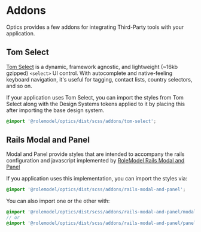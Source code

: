 
<Meta title="Overview/Addons" />

# Addons

Optics provides a few addons for integrating Third-Party tools with your application.

## Tom Select

[Tom Select](https://tom-select.js.org/) is a dynamic, framework agnostic, and lightweight (~16kb gzipped) `<select>` UI control. With autocomplete and native-feeling keyboard navigation, it's useful for tagging, contact lists, country selectors, and so on.

If your application uses Tom Select, you can import the styles from Tom Select along with the Design Systems tokens applied to it by placing this after importing the base design system.

```scss
@import '@rolemodel/optics/dist/scss/addons/tom-select';
```

## Rails Modal and Panel

Modal and Panel provide styles that are intended to accompany the rails configuration and javascript implemented by [RoleModel Rails Modal and Panel](https://github.com/RoleModel/rolemodel_rails/tree/master/lib/generators/rolemodel/modals)

If you application uses this implementation, you can import the styles via:

```scss
@import '@rolemodel/optics/dist/scss/addons/rails-modal-and-panel';
```

You can also import one or the other with:

```scss
@import '@rolemodel/optics/dist/scss/addons/rails-modal-and-panel/modal';
// or
@import '@rolemodel/optics/dist/scss/addons/rails-modal-and-panel/panel';
```
